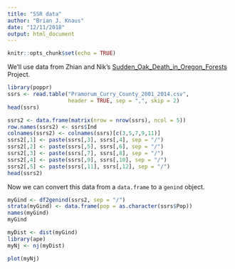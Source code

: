 ```yaml
---
title: "SSR data"
author: "Brian J. Knaus"
date: "12/11/2018"
output: html_document
---
```


```r
knitr::opts_chunk$set(echo = TRUE)
```


We'll use data from Zhian and Nik's [Sudden_Oak_Death_in_Oregon_Forests](https://github.com/grunwaldlab/Sudden_Oak_Death_in_Oregon_Forests) Project.

```r
library(poppr)
ssrs <- read.table("Pramorum_Curry_County_2001_2014.csv", 
                   header = TRUE, sep = ",", skip = 2)
head(ssrs)
```


```r
ssrs2 <- data.frame(matrix(nrow = nrow(ssrs), ncol = 5))
row.names(ssrs2) <- ssrs$Ind
colnames(ssrs2) <- colnames(ssrs)[c(3,5,7,9,11)]
ssrs2[,1] <- paste(ssrs[,3], ssrs[,4], sep = "/")
ssrs2[,2] <- paste(ssrs[,5], ssrs[,6], sep = "/")
ssrs2[,3] <- paste(ssrs[,7], ssrs[,8], sep = "/")
ssrs2[,4] <- paste(ssrs[,9], ssrs[,10], sep = "/")
ssrs2[,5] <- paste(ssrs[,11], ssrs[,12], sep = "/")
head(ssrs2)
```


Now we can convert this data from a `data.frame` to a `genind` object.

```r
myGind <- df2genind(ssrs2, sep = "/")
strata(myGind) <- data.frame(pop = as.character(ssrs$Pop))
names(myGind)
myGind
```


```r
myDist <- dist(myGind)
library(ape)
myNj <- nj(myDist)
```


```r
plot(myNj)

```

